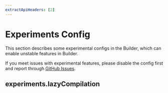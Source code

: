 ```yaml
---
extractApiHeaders: [2]
---
```


# Experiments Config

This section describes some experimental configs in the Builder, which can enable unstable features in Builder.

If you meet issues with experimental features, please disable the config first and report through [GitHub Issues](https://github.com/modern-js-dev/modern.js/issues).

## experiments.lazyCompilation


<LazyCompilation />
